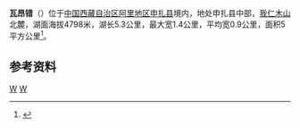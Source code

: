 {{ViewTibetanScript}}
{{Infobox_lake
 |湖泊名稱 =瓦昂错
 |湖泊照片 = 
 |湖泊照片標題 = 
 |測深圖 =
 |測深圖標題 =
 |湖泊所在地 = [[中国|中国]][[西藏|西藏]]
 |座標 = {{coord |30|44|N|88|57|E|display=inline,title|scale:500000_type:waterbody_region:CN}}
 |湖泊類別 = [[咸水湖|咸水湖]]
 |流入 =
 |流出 = 
 |集水區面積 =
 |集水區國家 =
 |湖泊長度 =5.3公里
 |湖泊闊度 = 最大1.4公里<br />平均0.9公里
 |湖泊面積 =5平方公里
 |平均深度 = 
 |最深深度 = 
 |水體體積 = 
 |湖水停留時間 =
 |湖岸線長度 =
 |海拔高度 = 4798米
 |湖中島嶼 =
 |湖邊城鎮 =
}}
{{Location map
 |China Tibet
 |mark=<!--dot-->Blue pog.svg
 |lat_deg=30|lat_min=44|lat_sec =
 |lon_deg=88|lon_min=57|lon_sec =
 |caption=瓦昂错在[[西藏|西藏]]的位置。
 |position=right
 |width=350
 |float=right
}}
'''瓦昂错'''（{{bo|z=ཝ་ཨང་མཚོ།|w=wa ang mtsho|t=Waang Tso}}）位于[[中国|中国]][[西藏自治区|西藏自治区]][[阿里地区|阿里地区]][[申扎县|申扎县]]境内，地处申扎县中部，[[我仁木山|我仁木山]]北麓，湖面海拔4798米，湖长5.3公里，最大宽1.4公里，平均宽0.9公里，面积5平方公里<ref>{{cite book zh |author=王苏民 窦鸿身 |title=中国湖泊志 |format=M |edition=1 |location=北京 |publisher=科学出版社 |date=1998|pages=564|id= ISBN 7-03-006706-1}}</ref>。
==参考资料==
{{reflist}}
[[Category:西藏湖泊|W]]
[[Category:申扎县|W]]